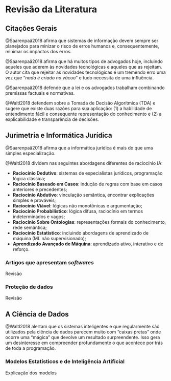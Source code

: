 # Revisão da Literatura

## Citações Gerais

@Saarenpaä2018 afirma que sistemas de informação devem sempre ser planejados para minizar o risco de erros humanos e, consequentemente, minimar os impactos dos erros.

@Saarenpaä2018 afirma que há muitos tipos de advogados hoje, incluindo aqueles que aderem às novidades tecnológicas e aqueles que as rejeitam. O autor cita que rejeitar as novidades tecnológicas é um tremendo erro uma vez que "*nada é criado no vácuo*" e tudo necessita de uma influência.

@Saarenpaä2018 defende que a lei e os advogados trabalham combinando premissas factuais e normativas.

@Waltl2018 defendem sobre a Tomada de Decisão Algorítmica (TDA) e sugere que existe duas razões para sua aplicação: (1) a habilidade de entendimento fácil e consequente representação do conhecimento e (2) a explicabilidade e transparência de decisões.



## Jurimetria e Informática Jurídica

@Saarenpaä2018 afirma que a informática jurídica é mais do que uma simples especialização.

@Waltl2018 dividem nas seguintes abordagens diferentes de raciocínio IA:

- **Raciocínio Dedutivo**: sistemas de especialistas jurídicos, programação lógica clássica;
- **Raciocínio Baseado em Casos**: indução de regras com base em casos anteriores e precedentes;
- **Raciocínio Abdutivo**: vinculação semântica, encontrar explicações simples e prováveis;
- **Raciocínio Viável**: lógicas não monotônicas e argumentação;
- **Raciocínio Probabilístico**: lógica difusa, raciocínio em termos indeterminados e vagos;
- **Raciocínio Sobre Ontologias**: representações formais do conhecimento, rede semântica;
- **Raciocínio Estatístico**: incluindo abordagens de aprendizado de máquina (ML não supervisionado);
- **Aprendizado Avançado de Máquina**: aprendizado ativo, interativo e de reforço.

### Artigos que apresentam *softwares*

Revisão

### Proteção de dados

Revisão

## A Ciência de Dados

@Waltl2018 alertam que os sistemas inteligentes e que regularmente são utilizados pela ciência de dados parecem muito com "caixas pretas" onde ocorre uma "mágica" que devolve um resultado surpreendente. Isso gera um desinteresse em compreender profundamente o que acontece por trás de toda a programação.

### Modelos Estatísticos e de Inteligência Artificial

Explicação dos modelos